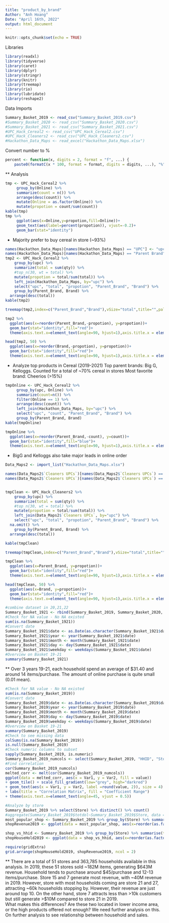 ```yaml
---
title: "product_by_brand"
Author: "Anh Hoang"
Date: "April 16th, 2022"
output: html_document
---
```

```r
knitr::opts_chunk$set(echo = TRUE)
```
Libraries
```r
library(readxl)
library(tidyverse)
library(caret)
library(dplyr)
library(stringr)
library(knitr)
library(treemap)
library(rio)
library(lubridate)
library(reshape2)
```
Data Imports
```r
Summary_Basket_2019 <- read_csv("Summary_Basket_2019.csv")
#Summary_Basket_2020 <- read_csv("Summary_Basket_2020.csv")
#Summary_Basket_2021 <- read_csv("Summary_Basket_2021.csv")
#UPC_Hack_Cereal2 <- read_csv("UPC_Hack_Cereal2.csv")
#UPC_Hack_Cleaners2 <- read_csv("UPC_Hack_Cleaners2.csv")
#Hackathon_Data_Maps <- read_excel("Hackathon_Data_Maps.xlsx")
```
Convert number to %
```r
percent <- function(x, digits = 2, format = "f", ...) {
	paste0(formatC(x * 100, format = format, digits = digits, ...), "%")}
```

** Analysis
```r
tmp <- UPC_Hack_Cereal2 %>% 
     group_by(Online) %>% 
     summarize(count = n()) %>%
     arrange(desc(count)) %>%
     mutate(Online = as.factor(Online)) %>%
     mutate(propotion = count/sum(count))
kable(tmp)
tmp %>% 
     ggplot(aes(x=Online,y=propotion,fill=Online))+
     geom_text(aes(label=percent(propotion)), vjust=-0.2)+
     geom_bar(stat="identity")
```

* Majority prefer to buy cereal in store (~93%)

```r
names(Hackathon_Data_Maps)[names(Hackathon_Data_Maps) == "UPC"] <- "upc"
names(Hackathon_Data_Maps)[names(Hackathon_Data_Maps) == "Parent Brand"] <- "Parent_Brand"
tmp2 <- UPC_Hack_Cereal2 %>% 
	group_by(upc) %>% 
	summarize(total = sum(qty)) %>% 
	#top_n(30, wt = total) %>%
	mutate(propotion = total/sum(total)) %>%
	left_join(Hackathon_Data_Maps, by="upc") %>%
	select("upc", "total", "propotion", "Parent_Brand", "Brand") %>%
	group_by(Parent_Brand, Brand) %>%
  arrange(desc(total)) 
kable(tmp2)

treemap(tmp2,index=c("Parent_Brand","Brand"),vSize="total",title="",palette="Set3",border.col="#FFFFFF")

tmp2 %>%
  ggplot(aes(x=reorder(Parent_Brand,-propotion), y=propotion))+
  geom_bar(stat="identity",fill="red")+
  theme(axis.text.x=element_text(angle=90, hjust=1),axis.title.x = element_blank())

head(tmp2, 50) %>%
  ggplot(aes(x=reorder(Brand,-propotion), y=propotion))+
  geom_bar(stat="identity",fill="red")+
  theme(axis.text.x=element_text(angle=90, hjust=1),axis.title.x = element_blank())
```

* Analyze top products in Cereal (2019-2021)
Top parent brands: Big G, Kelloggs. Counted for a total of ~70% cereal in stores
Most favorite brand: Cheerios (>15%)

```r
tmpOnline <- UPC_Hack_Cereal2 %>%
     group_by(upc, Online) %>%
     summarize(count=n()) %>% 
     filter(Online == 1) %>%
     arrange(desc(count)) %>%
     left_join(Hackathon_Data_Maps, by="upc") %>%
     select("upc", "count", "Parent_Brand", "Brand") %>%
     group_by(Parent_Brand, Brand)
kable(tmpOnline)

tmpOnline %>%
  ggplot(aes(x=reorder(Parent_Brand,-count), y=count))+
  geom_bar(stat="identity",fill="blue")+
  theme(axis.text.x=element_text(angle=90, hjust=1),axis.title.x = element_blank())

```
* BigG and Kelloggs also take major leads in online order


```r
Data_Maps2 <- import_list("Hackathon_Data_Maps.xlsx")

names(Data_Maps2$`Cleaners UPCs`)[names(Data_Maps2$`Cleaners UPCs`) == "UPC"] <- "upc"
names(Data_Maps2$`Cleaners UPCs`)[names(Data_Maps2$`Cleaners UPCs`) == "Parent Brand"] <- "Parent_Brand"


tmpClean <- UPC_Hack_Cleaners2 %>% 
	group_by(upc) %>% 
	summarize(total = sum(qty)) %>% 
	#top_n(30, wt = total) %>%
	mutate(propotion = total/sum(total)) %>%
	left_join(Data_Maps2$`Cleaners UPCs`, by="upc") %>%
	select("upc", "total", "propotion", "Parent_Brand", "Brand") %>%
  na.omit() %>%
	group_by(Parent_Brand, Brand) %>%
  arrange(desc(total)) 

kable(tmpClean)

treemap(tmpClean,index=c("Parent_Brand","Brand"),vSize="total",title="",palette="Set3",border.col="#FFFFFF")

tmpClean %>%
  ggplot(aes(x=Parent_Brand, y=propotion))+
  geom_bar(stat="identity",fill="red")+
  theme(axis.text.x=element_text(angle=90, hjust=1),axis.title.x = element_blank())

head(tmpClean, 50) %>%
  ggplot(aes(x=Brand, y=propotion))+
  geom_bar(stat="identity",fill="red")+
  theme(axis.text.x=element_text(angle=90, hjust=1),axis.title.x = element_blank())
```


```r
#combine dataset in 20,21,22
Summary_Basket_1921 <- rbind(Summary_Basket_2019, Summary_Basket_2020, Summary_Basket_2021)
#Check for NA value - No NA existed
sum(is.na(Summary_Basket_1921))
#Convert date
Summary_Basket_1921$date <- as.Date(as.character(Summary_Basket_1921$date), format ='%y-%m-%d')
Summary_Basket_1921$year <- year(Summary_Basket_1921$date)
Summary_Basket_1921$month <- month(Summary_Basket_1921$date)
Summary_Basket_1921$day <- day(Summary_Basket_1921$date)
Summary_Basket_1921$weekday <- weekdays(Summary_Basket_1921$date)
#Overview on Basket 19-21
summary(Summary_Basket_1921)

```
** Over 3 years 19-21, each household spend an average of $31.40 and around 14 items/purchase. The amount of online purchase is quite small (0.01 mean).   


```r
#Check for NA value - No NA existed
sum(is.na(Summary_Basket_2019))
#Convert date
Summary_Basket_2019$date <- as.Date(as.character(Summary_Basket_2019$date), format='%y-%m-%d')
Summary_Basket_2019$year <- year(Summary_Basket_2019$date)
Summary_Basket_2019$month <- month(Summary_Basket_2019$date)
Summary_Basket_2019$day <- day(Summary_Basket_2019$date)
Summary_Basket_2019$weekday <- weekdays(Summary_Basket_2019$date)
#Overview on Basket 19-21
summary(Summary_Basket_2019)
#Check to see missing data
colSums(is.na(Summary_Basket_2019))
is.null(Summary_Basket_2019)
#Check numeric columns to subset
sapply(Summary_Basket_2019, is.numeric)
Summary_Basket_2019_numcols <- select(Summary_Basket_2019, "HHID", "Store", "totqty", "totdol", "Online")
#Find correlation
cor(Summary_Basket_2019_numcols)
melted_corr <- melt(cor(Summary_Basket_2019_numcols))
ggplot(data = melted_corr, aes(x = Var1, y = Var2, fill = value)) 
+ geom_tile() + scale_fill_gradient(low="grey", high="darkred") 
+ geom_text(aes(x = Var1, y = Var2, label =round(value, 2)), size = 4) 
+ labs(title = "Correlation Matrix", fill = "Coefficient Range") 
+ theme(axis.text.x=element_text(angle=45, vjust = 0.5))

#Analyze by store
Summary_Basket_2019 %>% select(Store) %>% distinct() %>% count()
#aggregate(Summary_Basket_2019$totdol~Summary_Basket_2019$Store, data = Summary_Basket_2019, sum)
most_popular_shop <- Summary_Basket_2019 %>% group_by(Store) %>% summarise(total.sales = sum(totdol)) %>% arrange(desc(total.sales)) %>% ungroup() %>% top_n(20, total.sales)
shopRevenue2019 <- ggplot(data = most_popular_shop, aes(x=reorder(as.factor(Store), total.sales), y = total.sales, fill = as.factor(Store))) + geom_bar(stat = "identity", show.legend = FALSE) + coord_flip() + labs(title = "Most popular store with most sales", x = "Store", y = "Total Sales", fill = "Store") 

shop_vs_hhid <- Summary_Basket_2019 %>% group_by(Store) %>% summarise(total.hhid = n_distinct(HHID)) %>% arrange(desc(total.hhid)) %>% ungroup() %>% top_n(20, total.hhid)
shopHouseHold2019 <- ggplot(data = shop_vs_hhid, aes(x=reorder(as.factor(Store), total.hhid), y = total.hhid, fill = as.factor(Store))) + geom_bar(stat = "identity", show.legend = FALSE) + coord_flip() + labs(title = "Store with most households coming", x = "Store", y = "Total Household", fill = "Store") 

require(gridExtra)
grid.arrange(shopHouseHold2019, shopRevenue2019, ncol = 2)

```
** 
There are a total of 51 stores and 363,785 households available in this analysis.
In 2019, these 51 stores sold ~182M items, generating $643M revenue.
Household tends to purchase around $45/purchase and 12-13 items/purchase.
Store 15 and 7 generate most revenue, with ~40M revenue in 2019.
However, store with most households coming are store 21 and 27, attracting ~60k households stopping by. However, their revenue are just around top 10. 
On the other hand, store 7 attracts less than >10k customers but still generate >$10M compared to store 21 in 2019.  
What makes this differences? Are these two located in lower income area, or the high products offered not enough? We need further analysis on this. 
On further analysis to see relationship between household and sales. 



